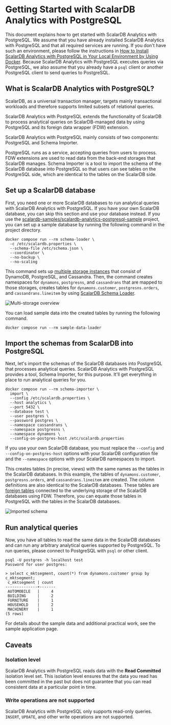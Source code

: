 # Getting Started with ScalarDB Analytics with PostgreSQL

This document explains how to get started with ScalarDB Analytics with PostgreSQL. We assume that you have already installed ScalarDB Analytics with PostgreSQL and that all required services are running. If you don't have such an environment, please follow the instructions in [How to Install ScalarDB Analytics with PostgreSQL in Your Local Environment by Using Docker](./installation.mdx). Because ScalarDB Analytics with PostgreSQL executes queries via PostgreSQL, we also assume that you already have a `psql` client or another PostgreSQL client to send queries to PostgreSQL.

## What is ScalarDB Analytics with PostgreSQL?

ScalarDB, as a universal transaction manager, targets mainly transactional workloads and therefore supports limited subsets of relational queries.

ScalarDB Analytics with PostgreSQL extends the functionality of ScalarDB to process analytical queries on ScalarDB-managed data by using PostgreSQL and its foreign data wrapper (FDW) extension.

ScalarDB Analytics with PostgreSQL mainly consists of two components: PostgreSQL and Schema Importer.

PostgreSQL runs as a service, accepting queries from users to process. FDW extensions are used to read data from the back-end storages that ScalarDB manages. Schema Importer is a tool to import the schema of the ScalarDB database into PostgreSQL so that users can see tables on the PostgreSQL side, which are identical to the tables on the ScalarDB side.

## Set up a ScalarDB database

First, you need one or more ScalarDB databases to run analytical queries with ScalarDB Analytics with PostgreSQL. If you have your own ScalarDB database, you can skip this section and use your database instead. If you use the [scalardb-samples/scalardb-analytics-postgresql-sample](https://github.com/scalar-labs/scalardb-samples/tree/main/scalardb-analytics-postgresql-sample) project, you can set up a sample database by running the following command in the project directory.

```console
docker compose run --rm schema-loader \
  -c /etc/scalardb.properties \
  --schema-file /etc/schema.json \
  --coordinator \
  --no-backup \
  --no-scaling
```

This command sets up [multiple storage instances](../multi-storage-transactions.mdx) that consist of DynamoDB, PostgreSQL, and Cassandra. Then, the command creates namespaces for `dynamons`, `postgresns`, and `cassandrans` that are mapped to those storages, creates tables for `dynamons.customer`, `postgresns.orders`, and `cassandrans.lineitem` by using [ScalarDB Schema Loader](../schema-loader.mdx).

![Multi-storage overview](./images/multi-storage-overview.png)

You can load sample data into the created tables by running the following command.

```console
docker compose run --rm sample-data-loader
```

## Import the schemas from ScalarDB into PostgreSQL

Next, let's import the schemas of the ScalarDB databases into PostgreSQL that processes analytical queries. ScalarDB Analytics with PostgreSQL provides a tool, Schema Importer, for this purpose. It'll get everything in place to run analytical queries for you.

```console
docker compose run --rm schema-importer \
  import \
  --config /etc/scalardb.properties \
  --host analytics \
  --port 5432 \
  --database test \
  --user postgres \
  --password postgres \
  --namespace cassandrans \
  --namespace postgresns \
  --namespace dynamons \
  --config-on-postgres-host /etc/scalardb.properties
```

If you use your own ScalarDB database, you must replace the `--config` and `--config-on-postgres-host` options with your ScalarDB configuration file and the `--namespace` options with your ScalarDB namespaces to import.

This creates tables (in precise, views) with the same names as the tables in the ScalarDB databases. In this example, the tables of `dynamons.customer`, `postgresns.orders`, and `cassandrans.lineitem` are created. The column definitions are also identical to the ScalarDB databases. These tables are [foreign tables](https://www.postgresql.org/docs/current/sql-createforeigntable.html) connected to the underlying storage of the ScalarDB databases using FDW. Therefore, you can equate those tables in PostgreSQL with the tables in the ScalarDB databases.

![Imported schema](./images/imported-schema.png)

## Run analytical queries

Now, you have all tables to read the same data in the ScalarDB databases and can run any arbitrary analytical queries supported by PostgreSQL. To run queries, please connect to PostgreSQL with `psql` or other client.

```console
psql -U postgres -h localhost test
Password for user postgres:

> select c_mktsegment, count(*) from dynamons.customer group by c_mktsegment;
 c_mktsegment | count
--------------+-------
 AUTOMOBILE   |     4
 BUILDING     |     2
 FURNITURE    |     1
 HOUSEHOLD    |     2
 MACHINERY    |     1
(5 rows)
```

For details about the sample data and additional practical work, see the sample application page.

## Caveats

### Isolation level

ScalarDB Analytics with PostgreSQL reads data with the **Read Committed** isolation level set. This isolation level ensures that the data you read has been committed in the past but does not guarantee that you can read consistent data at a particular point in time.

### Write operations are not supported

ScalarDB Analytics with PostgreSQL only supports read-only queries. `INSERT`, `UPDATE`, and other write operations are not supported.
